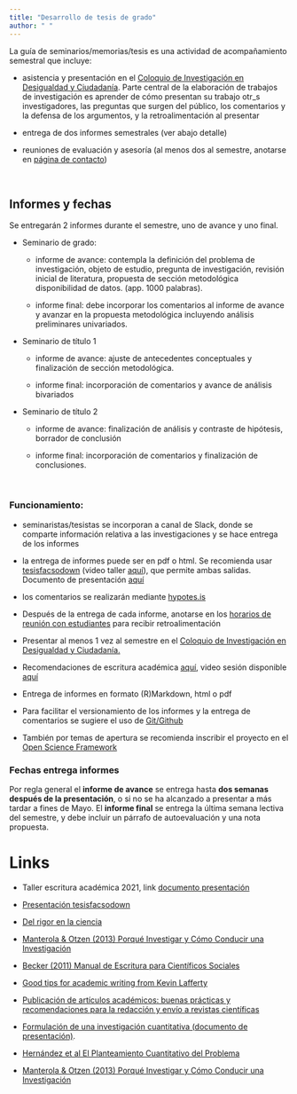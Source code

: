 ```yaml
---
title: "Desarrollo de tesis de grado"
author: " "
---
```


La guía de seminarios/memorias/tesis es una actividad de acompañamiento semestral que incluye:

- asistencia y presentación en el [Coloquio de Investigación en Desigualdad y Ciudadanía](/post/coloquio/). Parte central de la elaboración de trabajos de investigación es aprender de cómo presentan su trabajo otr_s investigadores, las preguntas que surgen del público, los comentarios y la defensa de los argumentos, y la retroalimentación al presentar

- entrega de dos informes semestrales (ver abajo detalle)

- reuniones de evaluación y asesoría (al menos dos al semestre, anotarse en [página de contacto](/contacto/))

<br>

## Informes y fechas

Se entregarán 2 informes durante el semestre, uno de avance y uno final.

- Seminario de grado:

  - informe de avance: contempla la definición del problema de investigación, objeto de estudio, pregunta de investigación, revisión inicial de literatura, propuesta de sección metodológica disponibilidad de datos. (app. 1000 palabras).

  - informe final: debe incorporar los comentarios al informe de avance y avanzar en la propuesta metodológica incluyendo análisis preliminares univariados.

- Seminario de título 1

  - informe de avance: ajuste de antecedentes conceptuales y finalización de sección metodológica.

  - informe final: incorporación de comentarios y avance de análisis bivariados

- Seminario de título 2

  - informe de avance: finalización de análisis y contraste de hipótesis, borrador de conclusión

  - informe final: incorporación de comentarios y finalización de conclusiones.




<br>

### Funcionamiento:

- seminaristas/tesistas se incorporan a canal de Slack, donde se comparte información relativa a las investigaciones y se hace entrega de los informes

- la entrega de informes puede ser en pdf o html. Se recomienda usar [tesisfacsodown](https://juancarloscastillo.github.io/tesisfacsodown/) (video taller [aquí](https://www.dropbox.com/s/u3g2x74nj31jsu1/zoom_0.mp4?raw=1)), que permite ambas salidas. Documento de presentación [aquí](documents/talleres-cursos/tesisfacsodown/tesisfacsodown.html)

- los comentarios se realizarán mediante [hypotes.is](https://hypothes.is/)

- Después de la entrega de cada informe, anotarse en los [horarios de reunión con estudiantes](/contacto) para recibir retroalimentación

- Presentar al menos 1 vez al semestre en el [Coloquio de Investigación en Desigualdad y Ciudadanía.](/post/coloquio/)

- Recomendaciones de escritura académica [aquí](http://bit.ly/2e4rKiK), video sesión disponible [aquí](https://www.dropbox.com/s/4if7bpbbhuo7406/zoom_0.mp4?raw=1)

- Entrega de informes en formato (R)Markdown, html o pdf

- Para facilitar el versionamiento de los informes y la entrega de comentarios se sugiere el uso de [Git/Github](https://github.com/)

- También por temas de apertura se recomienda inscribir el proyecto en el [Open Science Framework](https://osf.io/)

### Fechas entrega informes

Por regla general el **informe de avance** se entrega hasta **dos semanas después de la presentación**, o si no se ha alcanzado a presentar a más tardar a fines de Mayo. El **informe final** se entrega la última semana lectiva del semestre, y debe incluir un párrafo de autoevaluación y una nota propuesta.

# Links

- Taller escritura académica 2021, link [documento presentación](../../seminarios-talleres/escritura-academica/escritura-academica.html)

- [Presentación tesisfacsodown](https://juancarloscastillo.github.io/tesisfacsodown/)

- [Del rigor en la ciencia](https://ciudadseva.com/texto/del-rigor-en-la-ciencia/)

- [Manterola & Otzen (2013) Porqué Investigar y Cómo Conducir una Investigación](https://scielo.conicyt.cl/scielo.php?script=sci_arttext&pid=S0717-95022013000400056)

- [Becker (2011) Manual de Escritura para Científicos Sociales](http://www.derechoshumanos.unlp.edu.ar/assets/files/documentos/manual-de-escritura-para-cientificos-sociales.pdf)

- [Good tips for academic writing from Kevin Lafferty](http://trophiccascades.forestry.oregonstate.edu/sites/trophic/files/Lafferty_WritingScientificPaper.pdf)

- [Publicación de artículos académicos: buenas prácticas y recomendaciones para la redacción y envío a revistas científicas](https://repositori.upf.edu/handle/10230/44599)

- [Formulación de una investigación cuantitativa (documento de presentación)](https://estrategias-ic.netlify.app/docpres/02_formu/02_formu.html#1).

- [Hernández et al El Planteamiento Cuantitativo del Problema](https://estrategias-ic.netlify.app/readings/cap3Hernandezetal2014.pdf)

- [Manterola & Otzen (2013) Porqué Investigar y Cómo Conducir una Investigación](https://scielo.conicyt.cl/scielo.php?script=sci_arttext&pid=S0717-95022013000400056)
